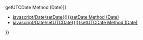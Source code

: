 {{Page_Title}}
{{Flags}}
{{Summary_Section|Gets the day-of-the-month, using local time.

}}
{{JS_Syntax|Formats={{JS_Syntax_Format
|Format= dateObj.getDate() }}
|Values={{JS_Syntax_Parameter
|Name=
|Required=
|Description=The required dateObj reference is a Date object.}}
}}
{{JS_Return_Value
|Description=An integer between 1 and 31 that represents the day-of-the-month.}}
{{Remarks_Section
|Remarks=To get the day-of-the-month using Universal Coordinated Time (UTC), use the '''getUTCDate''' method.
}}
{{Examples_Section
|Not_required=No
|Examples={{Single_Example
|Language=JavaScript
|Description=The following example illustrates the use of the '''getDate''' method.

|Code= var date = new Date("Jan 01, 2001");
 var str = "Today's date is: ";
    str += (date.getMonth() + 1) + "/";
    str += date.getDate() + "/";
    str += date.getFullYear();
 document.write(str);
 
 // Output: Today's date is: 1/1/2001
}}}}
{{See_Also_Section
|Manual_links=* [[javascript/Date/getUTCDate{{!}}getUTCDate Method (Date)]]
* [[javascript/Date/setDate{{!}}setDate Method (Date)]]
* [[javascript/Date/setUTCDate{{!}}setUTCDate Method (Date)]]
}}
{{Topics | JS Basic}}

{{External_Attribution
|Is_CC-BY-SA=No
|Sources=MSDN
|MDN_link=
|MSDN_link=http://msdn.microsoft.com/en-us/library/ie/217fw5tk(v=vs.94).aspx
|HTML5Rocks_link=
}}
